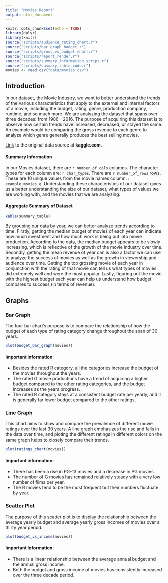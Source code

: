 ```yaml
---
title: "Movies Report"
output: html_document
---
```


```r
knitr::opts_chunk$set(echo = TRUE)
library(dplyr)
library(knitr)
source("scripts/audience_rating_chart.r")
source("scripts/bar_graph_budget.r")
source("scripts/gross_vs_budget chart.r")
source("scripts/report_render.r")
source("scripts/summary_information_script.r")
source("scripts/summary_table_code.r")
movies <- read.csv("data/movies.csv")
```

## Introduction

In our dataset, the Movie Industry, we want to better understand the trends of the various characteristics that apply to the external and internal factors of a movie, including the budget, rating, genre, production company, runtime, and so much more. We are analyzing the dataset that spans over three decades: from 1986 - 2016. The purpose of acquiring this dataset is to observe how certain trends have increased, decreased, or stayed the same. An example would be comparing the gross revenue to each genre to analyze which genre generally produces the best selling movies.

[Link](https://www.kaggle.com/danielgrijalvas/movies) to the original data source at __kaggle.com__.

#### Summary Information 

  In our Movies dataset, there are `r number_of_cols` columns. The character types for each column are: `r char_types`. There are `r number_of_rows` rows. These are 10 unique values from the movie names column: `r example_movies_q`. Understanding these characteristics of our dataset gives us a better understanding the size of our dataset, what types of values we are working with, and the movies that we are analyzing.

#### Aggregate Summary of Dataset
```r
kable(summary_table)
```

By grouping our data by year, we can better analyze trends according to time. Firstly, getting the median budget of movies of each year can indicate how much investment and how much work is being put into movie production. According to the data, the median budget appears to be slowly increasing, which is reflective of the growth of the movie industry over time. Secondly, getting the mean revenue of year can is also a factor we can use to analyze the success of movies as well as the growth in viewership and audience over time. Getting the top grossing movie of each year in conjunction with the rating of that movie can tell us what types of movies did extremely well and were the most popular. Lastly, figuring out the movie with the highest budget each year can help us understand how budget compares to success (in terms of revenue).

## Graphs

### Bar Graph
The four bar chart's purpose is to compare the relationship of how the budget of each type of rating category change throughout the span of 30 years. 

```r
plot(budget_bar_graph(movies))

```

#### Important information:

* Besides the rated R category, all the categories increase the budget of the movies throughout the years. 
* The rated G movie productions have a trend of acquiring a higher budget compared to the other rating categories, and the budget increases as the years progress.
* The rated R category stays at a consistent budget rate per yearly, and it is generally far lower budget compared to the other ratings.

### Line Graph

This chart aims to show and compare the prevalence of different movie ratings over the last 30 years. A line graph emphasizes the rise and falls in the data over time, and ploting the different ratings in different colors on the same graph helps to closely compare their trends. 

```r
plot(ratings_chart(movies))
```

#### Important information:
* There has been a rise in PG-13 movies and a decrease in PG movies.
* The number of G movies has remained relatively steady with a very low number of films per year.
* The R movies tend to be the most frequent but their numbers fluctuate by year.

### Scatter Plot

The purpose of this scatter plot is to display the relationship between the average yearly budget and average yearly gross incomes of movies over a thirty year period.

```r
plot(budget_vs_income(movies))
```

#### Important Information:
* There is a linear relationship between the average annual budget and the annual gross income.
* Both the budget and gross income of movies has consistently increased over the three decade period.